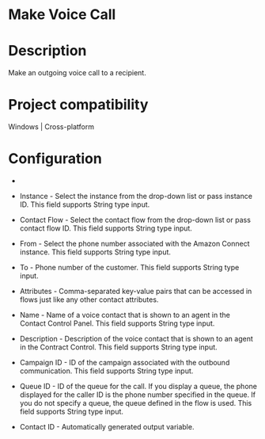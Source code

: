 ﻿# Make Voice Call

# Description

Make an outgoing voice call to a recipient.

# Project compatibility

Windows | Cross-platform

# Configuration

* 
* Instance - Select the instance from the drop-down list or pass instance ID. This field supports String type input.
* Contact Flow - Select the contact flow from the drop-down list or pass contact flow ID. This field supports String type input.
* From - Select the phone number associated with the Amazon Connect instance. This field supports String type input.
* To - Phone number of the customer. This field supports String type input.
* Attributes - Comma-separated key-value pairs that can be accessed in flows just like any other contact attributes.







* Name - Name of a voice contact that is shown to an agent in the Contact Control Panel. This field supports String type input.
* Description - Description of the voice contact that is shown to an agent in the Contract Control. This field supports String type input.
* Campaign ID - ID of the campaign associated with the outbound communication. This field supports String type input.
* Queue ID - ID of the queue for the call. If you display a queue, the phone displayed for the caller ID is the phone number specified in the queue. If you do not specify a queue, the queue defined in the flow is used. This field supports String type input.



* Contact ID - Automatically generated output variable.

